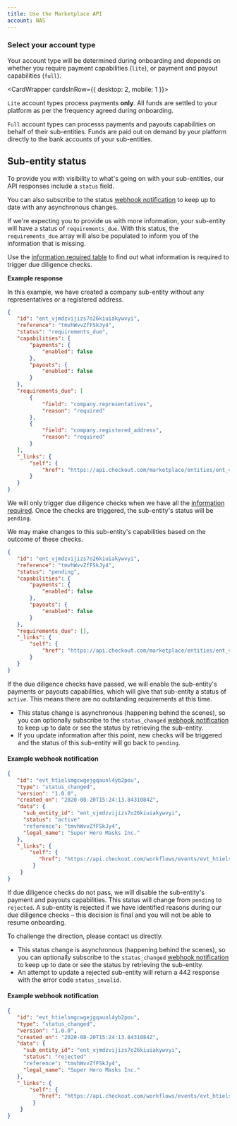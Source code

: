 ```yaml
---
title: Use the Marketplace API 
account: NAS
---
```


### Select your account type 

Your account type will be determined during onboarding and depends on whether you require payment capabilities (`lite`), or payment and payout capabilities (`full`).

<CardWrapper cardsInRow={{ desktop: 2, mobile: 1 }}>
<Card variant="media" title="Lite" imgSrc="/NAS/Marketplaces/onboard-sub-entities.svg" href="/marketplaces/onboarding/api/lite">

`Lite` account types process payments **only**. All funds are settled to your platform as per the frequency agreed during onboarding.

</Card>

<Card variant="media" title="Full" imgSrc="/NAS/Marketplaces/onboard-sub-entities.svg" href="/marketplaces/onboarding/api/full">

`Full` account types can processs payments and payouts capabilities on behalf of their sub-entities. Funds are paid out on demand by your platform directly to the bank accounts of your sub-entities.

</Card>
</CardWrapper>

## Sub-entity status

To provide you with visibility to what's going on with your sub-entities, our API responses include a `status` field.

You can also subscribe to the status [webhook notification](/workflows) to keep up to date with any asynchronous changes.

<tabs>
<tab title='Requirements due' active>

If we're expecting you to provide us with more information, your sub-entity will have a status of `requirements_due`. With this status, the `requirements_due` array will also be populated to inform you of the information that is missing.

<TipBox variant="tip">

Use the [information required table](#Aboutonboarding-information) to find out what information is required to trigger due diligence checks.

</TipBox>

**Example response**

In this example, we have created a company sub-entity without any representatives or a registered address.


```json withBorder=false
{
   "id": "ent_vjmdzvijizs7o26kiuiakywvyi",
   "reference": "tmvhWvvZfFSkJy4",
   "status": "requirements_due",
   "capabilities": {
       "payments": {
           "enabled": false
       },
       "payouts": {
           "enabled": false
       }
   },
   "requirements_due": [
       {
           "field": "company.representatives",
           "reason": "required"
       },
       {
           "field": "company.registered_address",
           "reason": "required"
       }
   ],
   "_links": {
       "self": {
           "href": "https://api.checkout.com/marketplace/entities/ent_vjmdzvijizs7o26kiuiakywvyi"
       }
   }
}
```

</tab>
<tab title='Pending'>

We will only trigger due diligence checks when we have all the [information required](#Aboutonboarding-information). Once the checks are triggered, the sub-entity's status will be `pending`.

We may make changes to this sub-entity's capabilities based on the outcome of these checks.

```json withBorder=false
{
   "id": "ent_vjmdzvijizs7o26kiuiakywvyi",
   "reference": "tmvhWvvZfFSkJy4",
   "status": "pending",
   "capabilities": {
       "payments": {
           "enabled": false
       },
       "payouts": {
           "enabled": false
       }
   },
   "requirements_due": [],
   "_links": {
       "self": {
           "href": "https://api.checkout.com/marketplace/entities/ent_vjmdzvijizs7o26kiuiakywvyi"
       }
   }
}
```

</tab>
<tab title='Active'>

If the due diligence checks have passed, we will enable the sub-entity's payments or payouts capabilities, which will give that sub-entity a status of `active`. This means there are no outstanding requirements at this time.

<TipBox variant="info">

- This status change is asynchronous (happening behind the scenes), so you can optionally subscribe to the `status_changed` [webhook notification](/workflows/webhook-event-types) to keep up to date or see the status by retrieving the sub-entity.
- If you update information after this point, new checks will be triggered and the status of this sub-entity will go back to `pending`.

</TipBox>

#### Example webhook notification

```json withBorder=false
{
   "id": "evt_htielsmgcwgejgqaunl4yb2pou",
   "type": "status_changed",
   "version": "1.0.0",
   "created_on": "2020-08-20T15:24:13.8431084Z",
   "data": {
     "sub_entity_id": "ent_vjmdzvijizs7o26kiuiakywvyi",
     "status": "active"
     "reference": "tmvhWvvZfFSkJy4",
     "legal_name": "Super Hero Masks Inc."
   },
   "_links": {
       "self": {
          "href": "https://api.checkout.com/workflows/events/evt_htielsmgcwgejgqaunl4yb2pou"
        }
    }
}
```
</tab>
<tab title='Rejected'>

If due diligence checks do not pass, we will disable the sub-entity's payment and payouts capabilities. This status will change from `pending` to `rejected`. A sub-entity is rejected if we have identified reasons during our due diligence checks – this decision is final and you will not be able to resume onboarding.

To challenge the direction, please contact us directly.

<TipBox variant="info">

- This status change is asynchronous (happening behind the scenes), so you can optionally subscribe to the `status_changed` [webhook notification](/workflows/webhook-event-types) to keep up to date or see the status by retrieving the sub-entity.
- An attempt to update a rejected sub-entity will return a 442 response with the error code `status_invalid`.

</TipBox>

#### Example webhook notification

```json withBorder=false
{
   "id": "evt_htielsmgcwgejgqaunl4yb2pou",
   "type": "status_changed",
   "version": "1.0.0",
   "created_on": "2020-08-20T15:24:13.8431084Z",
   "data": {
     "sub_entity_id": "ent_vjmdzvijizs7o26kiuiakywvyi",
     "status": "rejected"
     "reference": "tmvhWvvZfFSkJy4",
     "legal_name": "Super Hero Masks Inc."
   },
   "_links": {
       "self": {
          "href": "https://api.checkout.com/workflows/events/evt_htielsmgcwgejgqaunl4yb2pou"
        }
    }
}
```

</tab>
</tabs>
